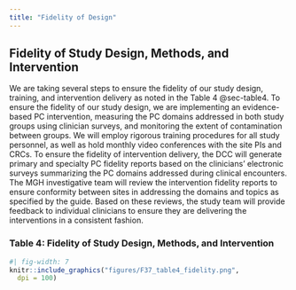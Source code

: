 ```yaml
---
title: "Fidelity of Design"
---
```


## Fidelity of Study Design, Methods, and Intervention {#sec-fidelity}

We are taking several steps to ensure the fidelity of our study design, training, and intervention delivery as noted in the Table 4 @sec-table4. To ensure the fidelity of our study design, we are implementing an evidence-based PC intervention, measuring the PC domains addressed in both study groups using clinician surveys, and monitoring the extent of contamination between groups. We will employ rigorous training procedures for all study personnel, as well as hold monthly video conferences with the site PIs and CRCs. To ensure the fidelity of intervention delivery, the DCC will generate primary and specialty PC fidelity reports based on the clinicians’ electronic surveys summarizing the PC domains addressed during clinical encounters. The MGH investigative team will review the intervention fidelity reports to ensure conformity between sites in addressing the domains and topics as specified by the guide. Based on these reviews, the study team will provide feedback to individual clinicians to ensure they are delivering the interventions in a consistent fashion. 

### Table 4: Fidelity of Study Design, Methods, and Intervention {#sec-table4}

```r
#| fig-width: 7
knitr::include_graphics("figures/F37_table4_fidelity.png", 
  dpi = 100)
```

